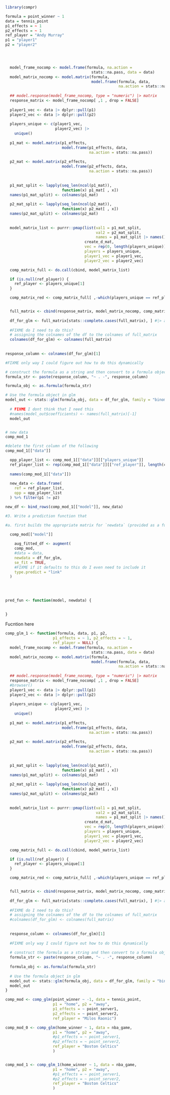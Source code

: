 

```r
library(compr)
```


```r
formula = point_winner ~ 1             
data = tennis_point
p1_effects = ~ 1
p2_effects = ~ 1
ref_player = "Andy Murray"
p1 = "player1"
p2 = "player2"



  
  model_frame_nocomp <- model.frame(formula, na.action =
                                      stats::na.pass, data = data)
  model_matrix_nocomp <- model.matrix(formula,
                                      model.frame(formula, data,
                                                  na.action = stats::na.pass))
  
  ## model.response(model_frame_nocomp, type = "numeric") |> matrix
  response_matrix <- model_frame_nocomp[ ,1 , drop = FALSE]
  
  player1_vec <- data |> dplyr::pull(p1)
  player2_vec <- data |> dplyr::pull(p2)
  
  players_unique <- c(player1_vec,
                      player2_vec) |>
    unique()
  
  p1_mat <- model.matrix(p1_effects,
                         model.frame(p1_effects, data,
                                     na.action = stats::na.pass))
  
  p2_mat <- model.matrix(p2_effects,
                         model.frame(p2_effects, data,
                                     na.action = stats::na.pass))
  
  
  p1_mat_split <- lapply(seq_len(ncol(p1_mat)),
                         function(x) p1_mat[ , x])
  names(p1_mat_split) <- colnames(p1_mat)
  
  p2_mat_split <- lapply(seq_len(ncol(p2_mat)),
                         function(x) p2_mat[ , x])
  names(p2_mat_split) <- colnames(p2_mat)
  
  
  model_matrix_list <- purrr::pmap(list(val1 = p1_mat_split,
                                        val2 = p2_mat_split,
                                        names = p1_mat_split |> names()),
                                   create_d_mat,
                                   vec = rep(0, length(players_unique)),
                                   players = players_unique,
                                   player1_vec = player1_vec,
                                   player2_vec = player2_vec)

  comp_matrix_full <- do.call(cbind, model_matrix_list)

  if (is.null(ref_player)) {
    ref_player <- players_unique[1]
  }

  comp_matrix_red <- comp_matrix_full[ ,-which(players_unique == ref_player)]


  full_matrix <- cbind(response_matrix, model_matrix_nocomp, comp_matrix_red)
  
  df_for_glm <- full_matrix[stats::complete.cases(full_matrix), ] #|> as.matrix()
  
  #FIXME do I need to do this?
  # assigning the colnames of the df to the colnames of full_matrix
  colnames(df_for_glm) <- colnames(full_matrix)
  
  
response_column <- colnames(df_for_glm)[1]

#FIXME only way I could figure out how to do this dynamically

# construct the formula as a string and then convert to a formula object
formula_str <- paste(response_column, "~ . -", response_column)

formula_obj <- as.formula(formula_str)

# Use the formula object in glm
model_out <- stats::glm(formula_obj, data = df_for_glm, family = "binomial")
  
  # FIXME I dont think that I need this
  #names(model_out$coefficients) <- names(full_matrix)[-1]
  model_out

```

```r

```






```r
# new data 
comp_mod_1

#delete the first column of the following
comp_mod_1[["data"]]

  opp_player_list <- comp_mod_1[["data"]][["players_unique"]]
  ref_player_list <- rep(comp_mod_1[["data"]][["ref_player"]], length(comp_mod_1[["data"]][["players_unique"]]))
  
  names(comp_mod_1[["data"]])
  
  new_data <- data.frame(
    ref = ref_player_list,
    opp = opp_player_list
  ) %>% filter(p1 != p2)
```

```r
new_df <- bind_rows(comp_mod_1[["model"]], new_data)

```



```r
#3. Write a prediction function that

#a. first builds the appropriate matrix for `newdata` (provided as a function argument), using the same structure as what was used to fit the model in the original comp_glm() call (the model object is also a function argument). Then, convert this matrix to a data.frame just like was done in (1).
  
  comp_mod[["model"]]

    aug_fitted_df <- augment(
    comp_mod,
    #data = data,
    newdata = df_for_glm,
    se_fit = TRUE,
    #FIXME if it defaults to this do I even need to include it
    type.predict = "link"
  )
    
    
    
  
pred_fun <- function(model, newdata) {
  
  
}
```





Fucntion here
```r
comp_glm_1 <- function(formula, data, p1, p2,
                     p1_effects = ~ 1, p2_effects = ~ 1,
                     ref_player = NULL) {
  model_frame_nocomp <- model.frame(formula, na.action =
                                      stats::na.pass, data = data)
  model_matrix_nocomp <- model.matrix(formula,
                                      model.frame(formula, data,
                                                  na.action = stats::na.pass))
  
  ## model.response(model_frame_nocomp, type = "numeric") |> matrix
  response_matrix <- model_frame_nocomp[ ,1 , drop = FALSE]
  #browser()
  player1_vec <- data |> dplyr::pull(p1)
  player2_vec <- data |> dplyr::pull(p2)
  
  players_unique <- c(player1_vec,
                      player2_vec) |>
    unique()
  
  p1_mat <- model.matrix(p1_effects,
                         model.frame(p1_effects, data,
                                     na.action = stats::na.pass))
  
  p2_mat <- model.matrix(p2_effects,
                         model.frame(p2_effects, data,
                                     na.action = stats::na.pass))
  
  
  p1_mat_split <- lapply(seq_len(ncol(p1_mat)),
                         function(x) p1_mat[ , x])
  names(p1_mat_split) <- colnames(p1_mat)
  
  p2_mat_split <- lapply(seq_len(ncol(p2_mat)),
                         function(x) p2_mat[ , x])
  names(p2_mat_split) <- colnames(p2_mat)
  
  
  model_matrix_list <- purrr::pmap(list(val1 = p1_mat_split,
                                        val2 = p2_mat_split,
                                        names = p1_mat_split |> names()),
                                   create_d_mat,
                                   vec = rep(0, length(players_unique)),
                                   players = players_unique,
                                   player1_vec = player1_vec,
                                   player2_vec = player2_vec)

  comp_matrix_full <- do.call(cbind, model_matrix_list)

  if (is.null(ref_player)) {
    ref_player <- players_unique[1]
  }

  comp_matrix_red <- comp_matrix_full[ ,-which(players_unique == ref_player)]


  full_matrix <- cbind(response_matrix, model_matrix_nocomp, comp_matrix_red)
  
  df_for_glm <- full_matrix[stats::complete.cases(full_matrix), ] #|> as.matrix()
  
  #FIXME do I need to do this?
  # assigning the colnames of the df to the colnames of full_matrix
  #colnames(df_for_glm) <- colnames(full_matrix)
  
  
  response_column <- colnames(df_for_glm)[1]
  
  #FIXME only way I could figure out how to do this dynamically
  
  # construct the formula as a string and then convert to a formula object
  formula_str <- paste(response_column, "~ . -", response_column)
  
  formula_obj <- as.formula(formula_str)
  
  # Use the formula object in glm
  model_out <- stats::glm(formula_obj, data = df_for_glm, family = "binomial")
  model_out
}
```






```r
comp_mod <- comp_glm(point_winner ~ -1, data = tennis_point,
                     p1 = "home", p2 = "away",
                     p1_effects = ~ point_server1,
                     p2_effects = ~ point_server2,
                     ref_player = "Milos Raonic")

comp_mod_0 <- comp_glm(home_winner ~ 1, data = nba_game,
                     p1 = "home", p2 = "away",
                     #p1_effects = ~ point_server1,
                     #p2_effects = ~ point_server2,
                     ref_player = "Boston Celtics"
                     )


comp_mod_1 <- comp_glm_1(home_winner ~ 1, data = nba_game,
                     p1 = "home", p2 = "away",
                     #p1_effects = ~ point_server1,
                     #p2_effects = ~ point_server2,
                     ref_player = "Boston Celtics"
                     )
```

